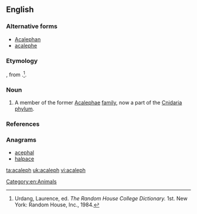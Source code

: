 ==English==

===Alternative forms===
* [[Acalephan]]
* [[acalephe]]

===Etymology===
{{borrowing|la|acaleph}}, from {{etyl|grc}} {{term|akalephe||stinging nettle|lang=grc}}.<ref nameRHD>Urdang, Laurence, ed. ''The Random House College Dictionary.'' 1st. New York: Random House, Inc., 1984.</ref>{{rfscript|grc}}.
===Noun===
{{en-noun}}

# {{dated}} A member of the former [[Acalephae]] [[family]], now a part of the [[Cnidaria]] [[phylum]].

===References===
<references/>

===Anagrams===
* [[acephal#English|acephal]]
* [[halpace#English|halpace]]

[[Category:en:Animals]]

[[ta:acaleph]]
[[uk:acaleph]]
[[vi:acaleph]]
